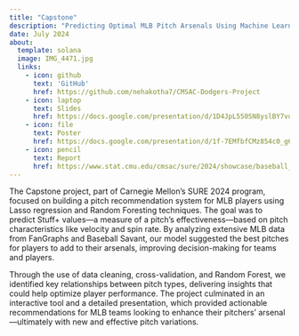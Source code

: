 ```yaml
---
title: "Capstone"
description: "Predicting Optimal MLB Pitch Arsenals Using Machine Learning: A SURE 2024 Capstone at Carnegie Mellon"
date: July 2024
about: 
  template: solana
  image: IMG_4471.jpg
  links: 
    - icon: github
      text: 'GitHub'
      href: https://github.com/nehakotha7/CMSAC-Dodgers-Project
    - icon: laptop
      text: Slides
      href: https://docs.google.com/presentation/d/1D4JpL550SN8yslBY7vu3OtxS9_AtInp36FAbim5bltE/edit#slide=id.ga073618e60_0_16
    - icon: file
      text: Poster
      href: https://docs.google.com/presentation/d/1f-7EMfbfCMz854c0_g6PUmvfuLhPyjJYMqKSoNVsw6g/edit#slide=id.g2e183f6a93c_0_0
    - icon: pencil
      text: Report
      href: https://www.stat.cmu.edu/cmsac/sure/2024/showcase/baseball_dodgers/report.html#introduction
---
```


The Capstone project, part of Carnegie Mellon’s SURE 2024 program, focused on building a pitch recommendation system for MLB players using Lasso regression and Random Foresting techniques. The goal was to predict Stuff+ values—a measure of a pitch's effectiveness—based on pitch characteristics like velocity and spin rate. By analyzing extensive MLB data from FanGraphs and Baseball Savant, our model suggested the best pitches for players to add to their arsenals, improving decision-making for teams and players.

Through the use of data cleaning, cross-validation, and Random Forest, we identified key relationships between pitch types, delivering insights that could help optimize player performance. The project culminated in an interactive tool and a detailed presentation, which provided actionable recommendations for MLB teams looking to enhance their pitchers' arsenal—ultimately with new and effective pitch variations.
